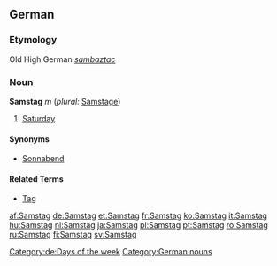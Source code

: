 ==German==
===Etymology===
Old High German ''[[sambaztac]]''
===Noun===
'''Samstag''' ''m'' (''plural:'' [[Samstage]])

#[[Saturday]]

====Synonyms====
*[[Sonnabend]]

====Related Terms====
*[[Tag]]

[[Category:de:Days of the week]]
[[Category:German nouns]]

[[af:Samstag]]
[[de:Samstag]]
[[et:Samstag]]
[[fr:Samstag]]
[[ko:Samstag]]
[[it:Samstag]]
[[hu:Samstag]]
[[nl:Samstag]]
[[ja:Samstag]]
[[pl:Samstag]]
[[pt:Samstag]]
[[ro:Samstag]]
[[ru:Samstag]]
[[fi:Samstag]]
[[sv:Samstag]]